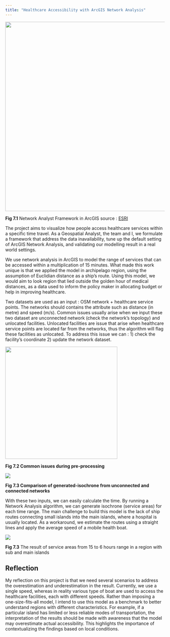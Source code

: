 ```yaml
---
title: "Healthcare Accessibility with ArcGIS Network Analysis"
---
```


![](images/clipboard-268178790.png){width="597"}

**Fig 7.1** Network Analyst Framework in ArcGIS source : [ESRI](https://desktop.arcgis.com/en/arcmap/latest/extensions/network-analyst/types-of-network-analyses.htm)

The project aims to visualize how people access healthcare services within a specific time travel. As a Geospatial Analyst, the team and I, we formulate a framework that address the data inavailability, tune up the default setting of ArcGIS Network Analysis, and validating our modelling result in a real world settings.

We use network analysis in ArcGIS to model the range of services that can be accessed within a multiplication of 15 minutes. What made this work unique is that we applied the model in archipelago region, using the assumption of Euclidian distance as a ship’s route. Using this model, we would aim to look region that lied outside the golden hour of medical distances, as a data used to inform the policy maker in allocating budget or help in improving healthcare.

Two datasets are used as an input : OSM network + healthcare service points. The networks should contains the attribute such as distance (in metre) and speed (m/s). Common issues usually arise when we input these two dataset are unconnected network (check the network's topology) and unlocated facilities. Unlocated facilities are issue that arise when healthcare service points are located far from the networks, thus the algorithm will flag these facilities as unlocated. To address this issue we can : 1) check the facility's coordinate 2) update the network dataset.

![](images/network_.jpg){width="354"}

**Fig 7.2 Common issues during pre-processing**

![](images/unconnected.jpg)

**Fig 7.3 Comparison of generated-isochrone from unconnected and connected networks**

With these two inputs, we can easily calculate the time. By running a Network Analysis algorithm, we can generate isochrone (service areas) for each time range. The main challenge to build this model is the lack of ship routes connecting small islands into the main islands, where a hospital is usually located. As a workaround, we estimate the routes using a straight lines and apply the average speed of a mobile health boat.

![](images/clipboard-3798883880.png)

**Fig 7.3** The result of service areas from 15 to 6 hours range in a region with sub and main islands

## Reflection

My reflection on this project is that we need several scenarios to address the overestimation and underestimation in the result. Currently, we use a single speed, whereas in reality various type of boat are used to access the healthcare facilities, each with different speeds. Rather than imposing a one-size-fits-all model, I intend to use this model as a benchmark to better understand regions with different characteristics. For example, if a particular island has limited or less reliable modes of transportation, the interpretation of the results should be made with awareness that the model may overestimate actual accessibility. This highlights the importance of contextualizing the findings based on local conditions.
